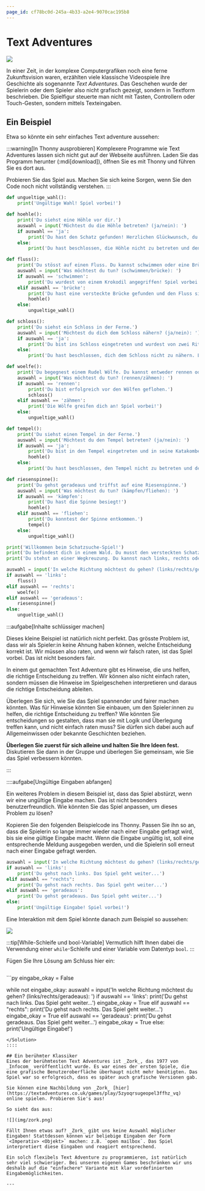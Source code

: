 ```yaml
---
page_id: cf78bc0d-245a-4b33-a2e4-9070cac195b8
---
```


# Text Adventures
![](img/treasure_hunt_v1_console.png)

In einer Zeit, in der komplexe Computergrafiken noch eine ferne Zukunftsvision waren, erzählten viele klassische Videospiele ihre Geschichte als sogenannte _Text Adventures_. Das Geschehen wurde der Spielerin oder dem Spieler also nicht grafisch gezeigt, sondern in Textform beschrieben. Die Spielfigur steuerte man nicht mit Tasten, Controllern oder Touch-Gesten, sondern mittels Texteingaben.

## Ein Beispiel
Etwa so könnte ein sehr einfaches Text adventure aussehen:

:::warning[In Thonny ausprobieren]
Komplexere Programme wie Text Adventures lassen sich nicht gut auf der Webseite ausführen. Laden Sie das Programm herunter (:mdi[download]), öffnen Sie es mit Thonny und führen Sie es dort aus.

Probieren Sie das Spiel aus. Machen Sie sich keine Sorgen, wenn Sie den Code noch nicht vollständig verstehen.
:::

```py live_py readonly
def ungueltige_wahl():
    print('Ungültige Wahl! Spiel vorbei!')

def hoehle():
    print('Du siehst eine Höhle vor dir.')
    auswahl = input('Möchtest du die Höhle betreten? (ja/nein): ')
    if auswahl == 'ja':
        print('Du hast den Schatz gefunden! Herzlichen Glückwunsch, du gewinnst!')
    else:
        print('Du hast beschlossen, die Höhle nicht zu betreten und den Schatz verpasst. Spiel vorbei!')

def fluss():
    print('Du stösst auf einen Fluss. Du kannst schwimmen oder eine Brücke suchen.')
    auswahl = input('Was möchtest du tun? (schwimmen/brücke): ')
    if auswahl == 'schwimmen':
        print('Du wurdest von einem Krokodil angegriffen! Spiel vorbei!')
    elif auswahl == 'brücke':
        print('Du hast eine versteckte Brücke gefunden und den Fluss sicher überquert.')
        hoehle()
    else:
        ungueltige_wahl()

def schloss():
    print('Du siehst ein Schloss in der Ferne.')
    auswahl = input('Möchtest du dich dem Schloss nähern? (ja/nein): ')
    if auswahl == 'ja':
        print('Du bist ins Schloss eingetreten und wurdest von zwei Rittern festgenommen. Spiel vorbei!')
    else:
        print('Du hast beschlossen, dich dem Schloss nicht zu nähern. Leider ist dein Proviant aufgebraucht. Spiel vorbei!')

def woelfe():
    print('Du begegnest einem Rudel Wölfe. Du kannst entweder rennen oder versuchen, sie zu zähmen.')
    auswahl = input('Was möchtest du tun? (rennen/zähmen): ')
    if auswahl == 'rennen':
        print('Du bist erfolgreich vor den Wölfen geflohen.')
        schloss()
    elif auswahl == 'zähmen':
        print('Die Wölfe greifen dich an! Spiel vorbei!')
    else:
        ungueltige_wahl()

def tempel():
    print('Du siehst einen Tempel in der Ferne.')
    auswahl = input('Möchtest du den Tempel betreten? (ja/nein): ')
    if auswahl == 'ja':
        print('Du bist in den Tempel eingetreten und in seine Katakomben vorgedrungen.')
        hoehle()
    else:
        print('Du hast beschlossen, den Tempel nicht zu betreten und den Schatz verpasst. Spiel vorbei!')

def riesenspinne():
    print('Du gehst geradeaus und triffst auf eine Riesenspinne.')
    auswahl = input('Was möchtest du tun? (kämpfen/fliehen): ')
    if auswahl == 'kämpfen':
        print('Du hast die Spinne besiegt!')
        hoehle()
    elif auswahl == 'fliehen':
        print('Du konntest der Spinne entkommen.')
        tempel()
    else:
        ungueltige_wahl()

print('Willkommen beim Schatzsuche-Spiel!')
print('Du befindest dich in einem Wald. Du musst den versteckten Schatz finden.')
print('Du stehst an einer Wegkreuzung. Du kannst nach links, rechts oder geradeaus gehen.')

auswahl = input('In welche Richtung möchtest du gehen? (links/rechts/geradeaus): ')
if auswahl == 'links':
    fluss()
elif auswahl == 'rechts':
    woelfe()
elif auswahl == 'geradeaus':
    riesenspinne()
else:
    ungueltige_wahl()
```

:::aufgabe[Inhalte schlüssiger machen]
<TaskState id="53b2a881-bec3-4026-ad6f-5da2ca94350c" />

Dieses kleine Beispiel ist natürlich nicht perfekt. Das grösste Problem ist, dass wir als Spieler:in keine Ahnung haben können, welche Entscheidung korrekt ist. Wir müssen also raten, und wenn wir falsch raten, ist das Spiel vorbei. Das ist nicht besonders fair.

In einem gut gemachten Text Adventure gibt es Hinweise, die uns helfen, die richtige Entscheidung zu treffen. Wir können also nicht einfach raten, sondern müssen die Hinweise im Spielgeschehen interpretieren und daraus die richtige Entscheidung ableiten.

Überlegen Sie sich, wie Sie das Spiel spannender und fairer machen könnten. Was für Hinweise könnten Sie einbauen, um den Spieler:innen zu helfen, die richtige Entscheidung zu treffen? Wie könnten Sie entscheidungen so gestalten, dass man sie mit Logik und Überlegung treffen kann, und nicht einfach raten muss? Sie dürfen sich dabei auch auf Allgemeinwissen oder bekannte Geschichten beziehen.

**Überlegen Sie zuerst für sich alleine und halten Sie Ihre Ideen fest.** Diskutieren Sie dann in der Gruppe und überlegen Sie gemeinsam, wie Sie das Spiel verbessern könnten.

<QuillV2 id="373fdf2c-920b-4f24-ad0e-5590e48ccb48" />
:::

::::aufgabe[Ungültige Eingaben abfangen]
<TaskState id="f7b6f46d-2393-40b1-9126-e382106b30a6" />

Ein weiteres Problem in diesem Beispiel ist, dass das Spiel abstürzt, wenn wir eine ungültige Eingabe machen. Das ist nicht besonders benutzerfreundlich. Wie könnten Sie das Spiel anpassen, um dieses Problem zu lösen?

Kopieren Sie den folgenden Beispielcode ins Thonny. Passen Sie ihn so an, dass die Spielerin so lange immer wieder nach einer Eingabe gefragt wird, bis sie eine gültige Eingabe macht. Wenn die Eingabe ungültig ist, soll eine entsprechende Meldung ausgegeben werden, und die Spielerin soll erneut nach einer Eingabe gefragt werden.

```py
auswahl = input('In welche Richtung möchtest du gehen? (links/rechts/geradeaus): ')
if auswahl == 'links':
    print('Du gehst nach links. Das Spiel geht weiter...')
elif auswahl == "rechts":
    print('Du gehst nach rechts. Das Spiel geht weiter...')
elif auswahl == 'geradeaus':
    print('Du gehst geradeaus. Das Spiel geht weiter...')
else:
    print('Ungültige Eingabe! Spiel vorbei!')
```

Eine Interaktion mit dem Spiel könnte danach zum Beispiel so aussehen:

![](img/handling_bad_input.png)

:::tip[While-Schleife und bool-Variable]
Vermutlich hilft Ihnen dabei die Verwendung einer `while`-Schleife und einer Variable vom Datentyp `bool`.
:::

Fügen Sie Ihre Lösung am Schluss hier ein:

```py live_py id=14e1e864-e8bc-47a0-bce9-619df530ab6a
```

<Solution id="58a63cb0-492f-4132-97bd-d596fec223ef">
```py
eingabe_okay = False

while not eingabe_okay:
    auswahl = input('In welche Richtung möchtest du gehen? (links/rechts/geradeaus): ')
    if auswahl == 'links':
        print('Du gehst nach links. Das Spiel geht weiter...')
        eingabe_okay = True
    elif auswahl == "rechts":
        print('Du gehst nach rechts. Das Spiel geht weiter...')
        eingabe_okay = True
    elif auswahl == 'geradeaus':
        print('Du gehst geradeaus. Das Spiel geht weiter...')
        eingabe_okay = True
    else:
        print('Ungültige Eingabe!')
```
</Solution>
::::

## Ein berühmter Klassiker
Eines der berühmtesten Text Adventures ist _Zork_, das 1977 von _Infocom_ veröffentlicht wurde. Es war eines der ersten Spiele, die eine grafische Benutzeroberfläche überhaupt nicht mehr benötigten. Das Spiel war so erfolgreich, dass es später auch grafische Versionen gab.

Sie können eine Nachbildung von _Zork_ [hier](https://textadventures.co.uk/games/play/5zyoqrsugeopel3ffhz_vq) online spielen. Probieren Sie's aus!

So sieht das aus:

![](img/zork.png)

Fällt Ihnen etwas auf? _Zork_ gibt uns keine Auswahl möglicher Eingaben! Stattdessen können wir beliebige Eingaben der Form `<Imperativ> <Objekt>` machen: z.B. `open mailbox`. Das Spiel interpretiert diese Eingaben und reagiert entsprechend.

Ein solch flexibels Text Adventure zu programmieren, ist natürlich sehr viel schwieriger. Bei unseren eigenen Games beschränken wir uns deshalb auf die "einfachere" Variante mit klar vordefinierten Eingabemöglichkeiten.

---

